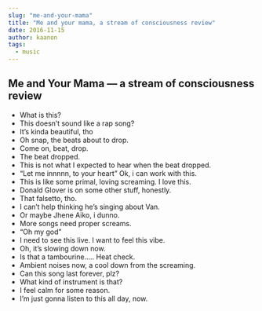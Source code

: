 ```yaml
---
slug: "me-and-your-mama"
title: "Me and your mama, a stream of consciousness review"
date: 2016-11-15
author: kaanon
tags:
  - music
---
```


## Me and Your Mama — a stream of consciousness review

- What is this?
- This doesn’t sound like a rap song?
- It’s kinda beautiful, tho
- Oh snap, the beats about to drop.
- Come on, beat, drop.
- The beat dropped.
- This is not what I expected to hear when the beat dropped.
- “Let me innnnn, to your heart” Ok, i can work with this.
- This is like some primal, loving screaming. I love this.
- Donald Glover is on some other stuff, honestly.
- That falsetto, tho.
- I can’t help thinking he’s singing about Van.
- Or maybe Jhene Aiko, i dunno.
- More songs need proper screams.
- “Oh my god”
- I need to see this live. I want to feel this vibe.
- Oh, it’s slowing down now.
- Is that a tambourine….. Heat check.
- Ambient noises now, a cool down from the screaming.
- Can this song last forever, plz?
- What kind of instrument is that?
- I feel calm for some reason.
- I’m just gonna listen to this all day, now.
